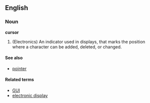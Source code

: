 ==English==
=== Noun ===
'''cursor'''
# (Electronics) An indicator used in displays, that marks the position where a character can be added, deleted, or changed.

==== See also ====
*[[pointer]]

==== Related terms ====
*[[GUI]]
*[[electronic display]]